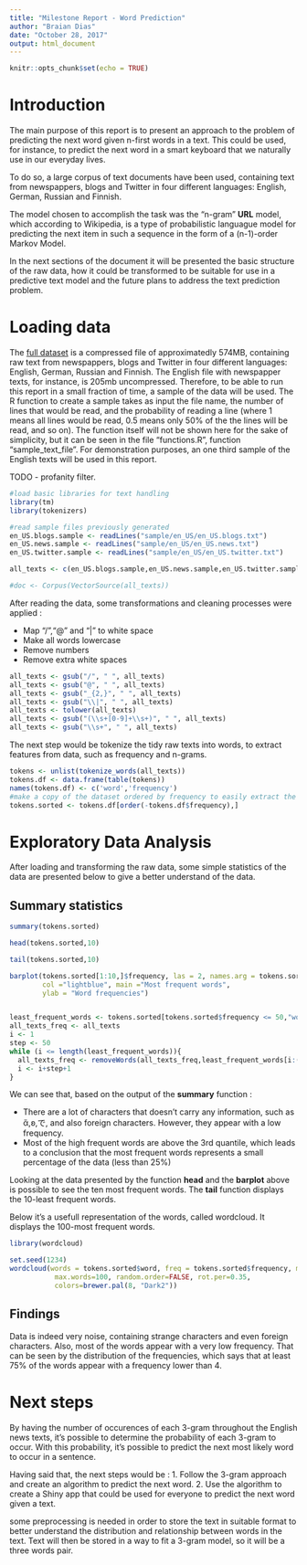 ```yaml
---
title: "Milestone Report - Word Prediction"
author: "Braian Dias"
date: "October 28, 2017"
output: html_document
---
```


```r
knitr::opts_chunk$set(echo = TRUE)
```

# Introduction

The main purpose of this report is to present an approach to the problem of predicting the next word given n-first words in a text. This could be used, for instance, to predict the next word in a smart keyboard that we naturally use in our everyday lives.

To do so, a large corpus of text documents have been used, containing text from newspappers, blogs and Twitter in four different languages: English, German, Russian and Finnish.

The model chosen to accomplish the task was the "n-gram" **URL** model, which according to Wikipedia, is a type of probabilistic languague model for predicting the next item in such a sequence in the form of a (n-1)-order Markov Model.

In the next sections of the document it will be presented the basic structure of the raw data, how it could be transformed to be suitable for use in a predictive text model and the future plans to address the text prediction problem.

# Loading data

The [full dataset](https://d396qusza40orc.cloudfront.net/dsscapstone/dataset/Coursera-SwiftKey.zip) is a compressed file of approximatedly 574MB, containing raw text from newspappers, blogs and Twitter in four different languages: English, German, Russian and Finnish. The English file with newspapper texts, for instance, is 205mb uncompressed. Therefore, to be able to run this report in a small fraction of time, a sample of the data will be used.
The R function to create a sample takes as input the file name, the number of lines that would be read, and the probability of reading a line (where 1 means all lines would be read, 0.5 means only 50% of the the lines will be read, and so on). The function itself will not be shown here for the sake of simplicity, but it can be seen in the file "functions.R", function "sample_text_file".
For demonstration purposes, an one third sample of the English texts will be used in this report.

TODO - profanity filter.

```r
#load basic libraries for text handling
library(tm)
library(tokenizers)

#read sample files previously generated
en_US.blogs.sample <- readLines("sample/en_US/en_US.blogs.txt")
en_US.news.sample <- readLines("sample/en_US/en_US.news.txt")
en_US.twitter.sample <- readLines("sample/en_US/en_US.twitter.txt")

all_texts <- c(en_US.blogs.sample,en_US.news.sample,en_US.twitter.sample)

#doc <- Corpus(VectorSource(all_texts))
```


After reading the data, some transformations and cleaning processes were applied :

* Map "/","@" and "|" to white space
* Make all words lowercase
* Remove numbers
* Remove extra white spaces

```r
all_texts <- gsub("/", " ", all_texts)
all_texts <- gsub("@", " ", all_texts)
all_texts <- gsub("_{2,}", " ", all_texts)
all_texts <- gsub("\\|", " ", all_texts)
all_texts <- tolower(all_texts)
all_texts <- gsub("(\\s+[0-9]+\\s+)", " ", all_texts)
all_texts <- gsub("\\s+", " ", all_texts)
```


The next step would be tokenize the tidy raw texts into words, to extract features from data, such as frequency and n-grams.


```r
tokens <- unlist(tokenize_words(all_texts))
tokens.df <- data.frame(table(tokens))
names(tokens.df) <- c('word','frequency')
#make a copy of the dataset ordered by frequency to easily extract the most frequent words later 
tokens.sorted <- tokens.df[order(-tokens.df$frequency),]
```

# Exploratory Data Analysis

After loading and transforming the raw data, some simple statistics of the data are presented below to give a better understand of the data.

## Summary statistics

```r
summary(tokens.sorted)

head(tokens.sorted,10)

tail(tokens.sorted,10)

barplot(tokens.sorted[1:10,]$frequency, las = 2, names.arg = tokens.sorted[1:10,]$word,
        col ="lightblue", main ="Most frequent words",
        ylab = "Word frequencies")


least_frequent_words <- tokens.sorted[tokens.sorted$frequency <= 50,"word"]
all_texts_freq <- all_texts
i <- 1
step <- 50
while (i <= length(least_frequent_words)){
  all_texts_freq <- removeWords(all_texts_freq,least_frequent_words[i:(i+step)])
  i <- i+step+1
}

```

We can see that, based on the output of the **summary** function :

* There are a lot of characters that doesn't carry any information, such as ἄ,ʚ,で, and also foreign characters. However, they appear with a low frequency.
* Most of the high frequent words are above the 3rd quantile, which leads to a conclusion that the most frequent words represents a small percentage of the data (less than 25%)

Looking at the data presented by the function **head** and the **barplot** above is possible to see the ten most frequent words. The **tail** function displays the 10-least frequent words.

Below it's a usefull representation of the words, called wordcloud. It displays the 100-most frequent words.

```r
library(wordcloud)

set.seed(1234)
wordcloud(words = tokens.sorted$word, freq = tokens.sorted$frequency, min.freq = 10000,
           max.words=100, random.order=FALSE, rot.per=0.35, 
           colors=brewer.pal(8, "Dark2"))
```

## Findings

Data is indeed very noise, containing strange characters and even foreign characters. Also, most of the words appear with a very low frequency. That can be seen by the distribution of the frequencies, which says that at least 75% of the words appear with a frequency lower than 4.  

# Next steps
By having the number of occurences of each 3-gram throughout the English news texts, it's possible to determine the probability of each 3-gram to occur. With this probability, it's possible to predict the next most likely word to occur in a sentence.

Having said that, the next steps would be :
1. Follow the 3-gram approach and create an algorithm to predict the next word.
2. Use the algorithm to create a Shiny app that could be used for everyone to predict the next word given a text.



some preprocessing is needed in order to store the text in suitable format to better understand the distribution and relationship between words in the text. 
Text will then be stored in a way to fit a 3-gram model, so it will be a three words pair.